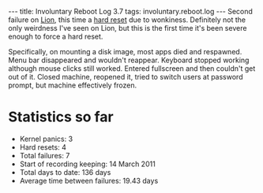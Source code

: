 ---
title: Involuntary Reboot Log 3.7
tags: involuntary.reboot.log
---
Second failure on [[Lion]], this time a [[hard reset]] due to wonkiness. Definitely not the only weirdness I've seen on Lion, but this is the first time it's been severe enough to force a hard reset.

Specifically, on mounting a disk image, most apps died and respawned. Menu bar disappeared and wouldn't reappear. Keyboard stopped working although mouse clicks still worked. Entered fullscreen and then couldn't get out of it. Closed machine, reopened it, tried to switch users at password prompt, but machine effectively frozen.

= Statistics so far =

* Kernel panics: 3
* Hard resets: 4
* Total failures: 7
* Start of recording keeping: 14 March 2011
* Total days to date: 136 days
* Average time between failures: 19.43 days
